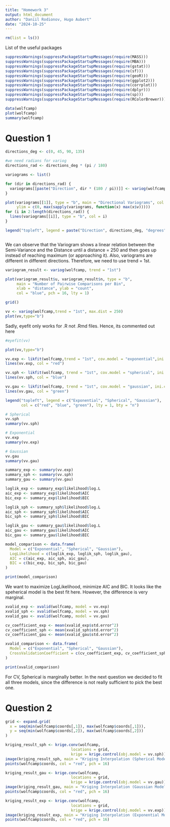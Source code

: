 ```yaml
---
title: "Homework 3"
output: html_document
author: "Daniil Rodionov, Hugo Aubert"
date: "2024-10-25"
---
```


```r
rm(list = ls())
```


List of the useful packages

```r
suppressWarnings(suppressPackageStartupMessages(require(MASS)))
suppressWarnings(suppressPackageStartupMessages(require(MBA)))
suppressWarnings(suppressPackageStartupMessages(require(gstat)))
suppressWarnings(suppressPackageStartupMessages(require(sf)))
suppressWarnings(suppressPackageStartupMessages(require(geoR)))
suppressWarnings(suppressPackageStartupMessages(require(ggplot2)))
suppressWarnings(suppressPackageStartupMessages(require(corrplot)))
suppressWarnings(suppressPackageStartupMessages(require(dplyr)))
suppressWarnings(suppressPackageStartupMessages(require(sp)))
suppressWarnings(suppressPackageStartupMessages(require(RColorBrewer)))
```

```r
data(wolfcamp)
plot(wolfcamp)
summary(wolfcamp)
```
# Question 1

```r
directions_deg <- c(0, 45, 90, 135)

#we need radians for variog
directions_rad <- directions_deg * (pi / 180)

variograms <- list()

for (dir in directions_rad) {
  variograms[[paste("Direction", dir * (180 / pi))]] <- variog(wolfcamp, direction = dir)
}

plot(variograms[[1]], type = "b", main = "Directional Variograms", col = "red",
     ylim = c(0, max(sapply(variograms, function(x) max(x$v)))))
for (i in 2:length(directions_rad)) {
  lines(variograms[[i]], type = "b", col = i)
}

legend("topleft", legend = paste("Direction", directions_deg, "degrees"), col = 1:length(directions_rad), lty = 1, bty = "n", adj = c(0, 0.5))



```
We can observe that the Variogram shows a linear relation between the Semi-Variance and the Distance until a distance = 250 and then goes up instead of reaching maximum (or approaching it). Also, variograms are different in different directions. Therefore, we need to use trend = 1st. 

```r
variogram_result <- variog(wolfcamp, trend = "1st")

plot(variogram_result$u, variogram_result$n, type = "b",
     main = "Number of Pairwise Comparisons per Bin",
     xlab = "distance", ylab = "count",
     col = "blue", pch = 16, lty = 1)

grid()

```





```r
vv <- variog(wolfcamp,trend = "1st", max.dist = 250)
plot(vv,type="b")
```

Sadly, eyefit only works for .R not .Rmd files. Hence, its commented out here
```r
#eyefit(vv) 
```


```r
plot(vv,type="b")

vv.exp <- likfit(wolfcamp,trend = "1st", cov.model = "exponential",ini.cov.pars = c(2000,100))
lines(vv.exp, col = "red")

vv.sph <- likfit(wolfcamp, trend = "1st", cov.model = "spherical", ini.cov.pars = c(2000,100))
lines(vv.sph, col = "blue")

vv.gau <- likfit(wolfcamp, trend = "1st", cov.model = "gaussian", ini.cov.pars = c(2000,100))
lines(vv.gau, col = "green")

legend("topleft", legend = c("Exponential", "Spherical", "Gaussian"), 
       col = c("red", "blue", "green"), lty = 1, bty = "n")
```
```r
# Spherical
vv.sph
summary(vv.sph)

# Exponential
vv.exp
summary(vv.exp)

# Gaussian
vv.gau
summary(vv.gau)
```


```r
summary_exp <- summary(vv.exp)
summary_sph <- summary(vv.sph)
summary_gau <- summary(vv.gau)

loglik_exp <- summary_exp$likelihood$log.L
aic_exp <- summary_exp$likelihood$AIC
bic_exp <- summary_exp$likelihood$BIC

loglik_sph <- summary_sph$likelihood$log.L
aic_sph <- summary_sph$likelihood$AIC
bic_sph <- summary_sph$likelihood$BIC

loglik_gau <- summary_gau$likelihood$log.L
aic_gau <- summary_gau$likelihood$AIC
bic_gau <- summary_gau$likelihood$BIC

model_comparison <- data.frame(
  Model = c("Exponential", "Spherical", "Gaussian"),
  LogLikelihood = c(loglik_exp, loglik_sph, loglik_gau),
  AIC = c(aic_exp, aic_sph, aic_gau),
  BIC = c(bic_exp, bic_sph, bic_gau)
)

print(model_comparison)
```

We want to maximize LogLikelihood, minimize AIC and BIC. It looks like the speherical model is the best fit here. However, the difference is very marginal.

```r
xvalid_exp <- xvalid(wolfcamp, model = vv.exp)
xvalid_sph <- xvalid(wolfcamp, model = vv.sph)
xvalid_gau <- xvalid(wolfcamp, model = vv.gau)

cv_coefficient_exp <- mean(xvalid_exp$std.error^2)
cv_coefficient_sph <- mean(xvalid_sph$std.error^2)
cv_coefficient_gau <- mean(xvalid_gau$std.error^2)

xvalid_comparison <- data.frame(
  Model = c("Exponential", "Spherical", "Gaussian"),
  CrossValidationCoefficient = c(cv_coefficient_exp, cv_coefficient_sph, cv_coefficient_gau)
)

print(xvalid_comparison)

```

For CV, Spherical is marginally better. In the next question we decided to fit all three models, since the difference is not really sufficient to pick the best one.

# Question 2


```r

grid <- expand.grid(
  x = seq(min(wolfcamp$coords[,1]), max(wolfcamp$coords[,1])),
  y = seq(min(wolfcamp$coords[,2]), max(wolfcamp$coords[,2]))
)

kriging_result_sph <- krige.conv(wolfcamp, 
                             locations = grid, 
                             krige = krige.control(obj.model = vv.sph))
image(kriging_result_sph, main = "Kriging Interpolation (Spherical Model)")
points(wolfcamp$coords, col = "red", pch = 16)

kriging_result_gau <- krige.conv(wolfcamp, 
                             locations = grid, 
                             krige = krige.control(obj.model = vv.gau))
image(kriging_result_gau, main = "Kriging Interpolation (Gaussian Model)")
points(wolfcamp$coords, col = "red", pch = 16)

kriging_result_exp <- krige.conv(wolfcamp, 
                             locations = grid, 
                             krige = krige.control(obj.model = vv.exp))
image(kriging_result_exp, main = "Kriging Interpolation (Exponential Model)")
points(wolfcamp$coords, col = "red", pch = 16)

```